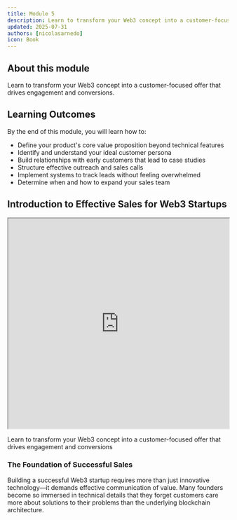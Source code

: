 ```yaml
---
title: Module 5
description: Learn to transform your Web3 concept into a customer-focused offer that drives engagement and conversions.
updated: 2025-07-31
authors: [nicolasarnedo]
icon: Book
---
```


## About this module

Learn to transform your Web3 concept into a customer-focused offer that drives engagement and conversions.

## Learning Outcomes

By the end of this module, you will learn how to:
- Define your product's core value proposition beyond technical features
- Identify and understand your ideal customer persona
- Build relationships with early customers that lead to case studies
- Structure effective outreach and sales calls
- Implement systems to track leads without feeling overwhelmed
- Determine when and how to expand your sales team

## Introduction to Effective Sales for Web3 Startups

<div style={{ margin: '2rem 0' }}>
  <iframe 
    src="https://drive.google.com/file/d/1O3Y3bWt_FwfJ6ou7aalkYKGB6DrnHDv2/preview" 
    width="100%" 
    height="480" 
    allow="autoplay"
    style={{ border: 'none', borderRadius: '8px' }}
  ></iframe>
  <p style={{ textAlign: 'center', marginTop: '1rem', fontSize: '0.95rem', color: '#666' }}>
    Learn to transform your Web3 concept into a customer-focused offer that drives engagement and conversions
  </p>
</div>

### The Foundation of Successful Sales

Building a successful Web3 startup requires more than just innovative technology—it demands effective communication of value. Many founders become so immersed in technical details that they forget customers care more about solutions to their problems than the underlying blockchain architecture.

